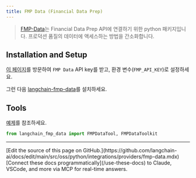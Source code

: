 ```yaml
---
title: FMP Data (Financial Data Prep)
---
```


> [FMP-Data](https://pypi.org/project/fmp-data/)는 Financial Data Prep API에 연결하기 위한 python 패키지입니다. 프로덕션 품질의 데이터에 액세스하는 방법을 간소화합니다.


## Installation and Setup

[이 페이지](https://site.financialmodelingprep.com/pricing-plans?couponCode=mehdi)를 방문하여 `FMP Data` API key를 받고, 환경 변수(`FMP_API_KEY`)로 설정하세요.

그런 다음 [langchain-fmp-data](https://pypi.org/project/langchain-fmp-data/)를 설치하세요.

## Tools

[예제](https://github.com/MehdiZare/langchain-fmp-data/tree/main/docs)를 참조하세요.

```python
from langchain_fmp_data import FMPDataTool, FMPDataToolkit
```

---

<Callout icon="pen-to-square" iconType="regular">
    [Edit the source of this page on GitHub.](https://github.com/langchain-ai/docs/edit/main/src/oss/python/integrations/providers/fmp-data.mdx)
</Callout>
<Tip icon="terminal" iconType="regular">
    [Connect these docs programmatically](/use-these-docs) to Claude, VSCode, and more via MCP for    real-time answers.
</Tip>
